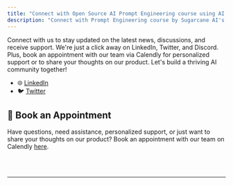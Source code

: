 ```yaml
---
title: "Connect with Open Source AI Prompt Engineering course using AI Playground & AI App"
description: "Connect with Prompt Engineering course by Sugarcane AI's open source AI Playground using npm like Prompt Pacakage and Micro LLM"
---
```


Connect with us to stay updated on the latest news, discussions, and receive support. We're just a click away on LinkedIn, Twitter, and Discord. Plus, book an appointment with our team via Calendly for personalized support or to share your thoughts on our product. Let's build a thriving AI community together!

- 🌐 [LinkedIn](https://www.linkedin.com/company/sugarcane-ai/)
- 🐦 [Twitter](https://twitter.com/sugarcaneai)

## 📅 Book an Appointment <a name="book-an-appointment--"></a>

Have questions, need assistance, personalized support, or just want to share your thoughts on our product? Book an appointment with our team on Calendly [here](https://calendly.com/hi--qja).


<br> </br>
___________________________________


<Reachout/>